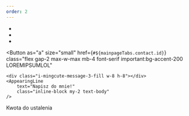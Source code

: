 ```yaml
---
order: 2
---
```


<AppearingLine
    as="h3"
    class="text-subtitle-1 solid-text-shadow text-center md:text-left"
		animatedOnView
    text="Freelance"
/>
- <AppearingLine text="Tworzenie stron internetowych"/>
- <AppearingLine text="Projektowanie stron internetowych"/>
- <AppearingLine text="Tworzenie CV, wizytówki, bądź plakatu"/>

<Button
	as="a"
	size="small"
	href={`#${mainpageTabs.contact.id}`}
	class="flex gap-2 max-w-max mb-4 font-serif important:bg-accent-200 LOREMIPSUMLOL"
>
	<div class="i-mingcute-message-3-fill w-8 h-8"></div>
	<AppearingLine
		text="Napisz do mnie!"
		class="inline-block my-2 text-body"
	/>
</Button>
<Chip
	class="bg-blue-400 solid-shadow w-fit not-prose grayscale-30 LOREMIPSUMLOL"
	color="black"
>
	Kwota do ustalenia
</Chip>